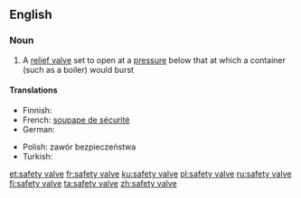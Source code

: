==English==

===Noun===
{{wikipedia}}
{{en-noun|head=[[safety]] [[valve]]}}

# A [[relief valve]] set to open at a [[pressure]] below that at which a container (such as a boiler) would burst

====Translations====
{{trans-top|a relief valve set to open at a pressure below that at which a container would burst}}
* Finnish: {{t-|fi|varoventtiili}}
* French: [[soupape de sécurité]]
* German: {{t|de|Sicherheitsventil|n}}
{{trans-mid}}
* Polish: zawór bezpieczeństwa {{m}}
* Turkish: {{t|tr|emniyet supabı}}
{{trans-bottom}}

[[et:safety valve]]
[[fr:safety valve]]
[[ku:safety valve]]
[[pl:safety valve]]
[[ru:safety valve]]
[[fi:safety valve]]
[[ta:safety valve]]
[[zh:safety valve]]